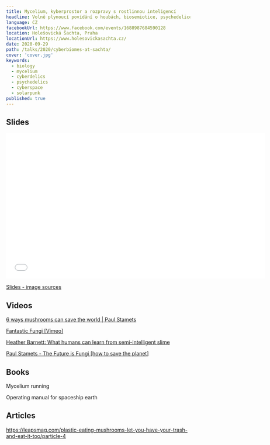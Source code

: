 ```yaml
---
title: Mycelium, kyberprostor a rozpravy s rostlinnou inteligencí
headline: Volně plynoucí povídání o houbách, biosemiotice, psychedelice, kybernetice, technologiích, kosmu a všem mezi tím 🍄🍄🍄
language: CZ
facebookUrl: https://www.facebook.com/events/1688987684590128
location: Holešovická Šachta, Praha
locationUrl: https://www.holesovickasachta.cz/
date: 2020-09-29
path: /talks/2020/cyberbiomes-at-sachta/
cover: 'cover.jpg'
keywords:
  - biology
  - mycelium
  - cyberdelics
  - psychedelics
  - cyberspace
  - solarpunk
published: true
---
```


## Slides

<iframe
  id="talk_frame_672183"
  src="//speakerdeck.com/player/746a2da43c4c48dbb76779ee3fd7f474"
  width="710"
  height="399"
  style="border:0; padding:0; margin:0; background:transparent;"
  frameborder="0"
  allowtransparency="true"
  allowfullscreen="allowfullscreen"
  mozallowfullscreen="true"
  webkitallowfullscreen="true"
></iframe>

[Slides - image sources](image-credits.txt)

## Videos

[6 ways mushrooms can save the world | Paul Stamets](https://www.youtube.com/watch?v=XI5frPV58tY)

[Fantastic Fungi [Vimeo]](https://vimeo.com/ondemand/fantasticfungi)

[Heather Barnett: What humans can learn from semi-intelligent slime](https://www.youtube.com/watch?v=2UxGrde1NDA)

[Paul Stamets - The Future is Fungi [how to save the planet]](https://www.youtube.com/watch?v=cwLviP7KaAc)

## Books

Mycelium running

Operating manual for spaceship earth

## Articles

https://leapsmag.com/plastic-eating-mushrooms-let-you-have-your-trash-and-eat-it-too/particle-4
